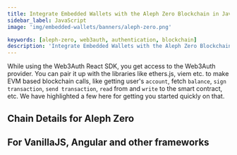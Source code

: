 ```yaml
---
title: Integrate Embedded Wallets with the Aleph Zero Blockchain in JavaScript
sidebar_label: JavaScript
image: 'img/embedded-wallets/banners/aleph-zero.png'

keywords: [aleph-zero, web3auth, authentication, blockchain]
description: 'Integrate Embedded Wallets with the Aleph Zero Blockchain in Javascript | Embedded Wallets'
---
```



While using the Web3Auth React SDK, you get access to the Web3Auth provider. You can pair it up with the libraries like ethers.js, viem etc. to make EVM based blockchain calls, like getting user's `account`, fetch `balance`, `sign transaction`, `send transaction`, `read` from and `write` to the smart contract, etc. We have highlighted a few here for getting you started quickly on that.

## Chain Details for Aleph Zero

<ChainDetailsAlephZero />

## For VanillaJS, Angular and other frameworks

<JsBlockchainMethods />
